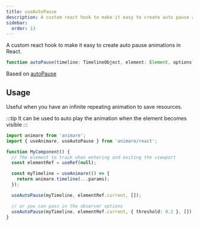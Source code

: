 ```yaml
---
title: useAutoPause
description: A custom react hook to make it easy to create auto pause animations in React.
sidebar:
  order: 13
---
```


A custom react hook to make it easy to create auto pause animations in React.

```ts wrap title="syntax"
function autoPause(timeline: TimelineObject, element: Element, options?: AutoPauseOptions, deps?: React.DependencyList): void;
```

Based on [autoPause](/animare/api/plugins/autopause)

## Usage

Useful when you have an infinite repeating animation to save resources.

:::tip
It can be used to auto play the animation when the element becomes visible
:::

```ts title="example" frame="terminal"
import animare from 'animare';
import { useAnimare, useAutoPause } from 'animare/react';

function MyComponent() {
  // The element to track when entering and exiting the viewport
  const elementRef = useRef(null);

  const myTimeline = useAnimare(() => {
    return animare.timeline(...params);
  });

  useAutoPause(myTimeline, elementRef.current, []);

  // or you can pass in the observer options
  useAutoPause(myTimeline, elementRef.current, { threshold: 0.2 }, []);
}
```
